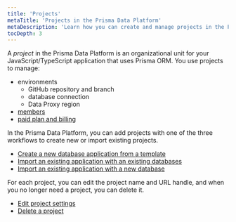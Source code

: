 ```yaml
---
title: 'Projects'
metaTitle: 'Projects in the Prisma Data Platform'
metaDescription: 'Learn how you can create and manage projects in the Prisma Data Platform'
tocDepth: 3
---
```


<TopBlock>

A _project_ in the Prisma Data Platform is an organizational unit for your JavaScript/TypeScript application that uses Prisma ORM. You use projects to manage:

* environments
    * GitHub repository and branch
    * database connection
    * Data Proxy region
* [members](/data-platform/members)
* [paid plan and billing](/data-platform/billing/plans-and-quotas)

In the Prisma Data Platform, you can add projects with one of the three workflows to create new or import existing projects.

* [Create a new database application from a template](/data-platform/projects/create-new-project-from-template)
* [Import an existing application with an existing databases](/data-platform/projects/import-existing-project-existing-db)
* [Import an existing application with a new database](/data-platform/projects/import-existing-project-new-db)

For each project, you can edit the project name and URL handle, and when you no longer need a project, you can delete it.

* [Edit project settings](/data-platform/projects/edit-settings)
* [Delete a project](/data-platform/projects/delete-project)

</TopBlock>